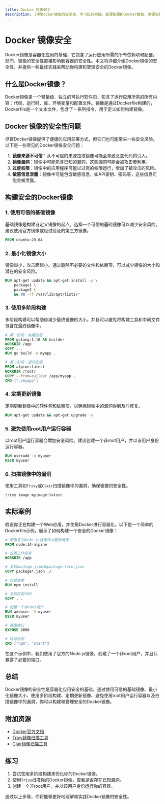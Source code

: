 ```yaml
---
title: Docker 镜像安全
description: 了解Docker镜像的安全性，学习如何构建、管理和保护Docker镜像，确保容器化应用的安全运行。
---
```


# Docker 镜像安全

Docker镜像是容器化应用的基础，它包含了运行应用所需的所有依赖项和配置。然而，镜像的安全性直接影响到容器的安全性。本文将详细介绍Docker镜像的安全性，并提供一些最佳实践来帮助你构建和管理安全的Docker镜像。

## 什么是Docker镜像？

Docker镜像是一个轻量级、独立的可执行软件包，包含了运行应用所需的所有内容：代码、运行时、库、环境变量和配置文件。镜像是通过Dockerfile构建的，Dockerfile是一个文本文件，包含了一系列指令，用于定义如何构建镜像。

## Docker 镜像的安全性问题

尽管Docker镜像提供了便捷的应用部署方式，但它们也可能带来一些安全风险。以下是一些常见的Docker镜像安全问题：

1. **镜像来源不可信**：从不可信的来源拉取镜像可能会导致恶意代码的引入。
2. **镜像漏洞**：镜像中可能包含已知的漏洞，这些漏洞可能会被攻击者利用。
3. **过度权限**：镜像中的应用程序可能以过高的权限运行，增加了被攻击的风险。
4. **敏感信息泄露**：镜像中可能包含敏感信息，如API密钥、密码等，这些信息可能会被泄露。

## 构建安全的Docker镜像

### 1. 使用可信的基础镜像

基础镜像是构建自定义镜像的起点。选择一个可信的基础镜像可以减少安全风险。建议使用官方镜像或经过验证的第三方镜像。

```dockerfile
FROM ubuntu:20.04
```

### 2. 最小化镜像大小

镜像越小，攻击面越小。通过删除不必要的文件和依赖项，可以减少镜像的大小和潜在的安全风险。

```dockerfile
RUN apt-get update && apt-get install -y \
    package1 \
    package2 \
    && rm -rf /var/lib/apt/lists/*
```

### 3. 使用多阶段构建

多阶段构建可以帮助你减少最终镜像的大小，并且可以避免将构建工具和中间文件包含在最终镜像中。

```dockerfile
# 第一阶段：构建应用
FROM golang:1.16 AS builder
WORKDIR /app
COPY . .
RUN go build -o myapp .

# 第二阶段：运行应用
FROM alpine:latest
WORKDIR /root/
COPY --from=builder /app/myapp .
CMD ["./myapp"]
```

### 4. 定期更新镜像

定期更新镜像中的软件包和依赖项，以确保镜像中的漏洞得到及时修复。

```dockerfile
RUN apt-get update && apt-get upgrade -y
```

### 5. 避免使用root用户运行容器

以root用户运行容器会增加安全风险。建议创建一个非root用户，并以该用户身份运行容器。

```dockerfile
RUN useradd -m myuser
USER myuser
```

### 6. 扫描镜像中的漏洞

使用工具如`Trivy`或`Clair`扫描镜像中的漏洞，确保镜像的安全性。

```bash
trivy image myimage:latest
```

## 实际案例

假设你正在构建一个Web应用，并使用Docker进行容器化。以下是一个简单的Dockerfile示例，展示了如何构建一个安全的Docker镜像：

```dockerfile
# 使用官方Node.js镜像作为基础镜像
FROM node:14-alpine

# 设置工作目录
WORKDIR /app

# 复制package.json和package-lock.json
COPY package*.json ./

# 安装依赖
RUN npm install

# 复制应用代码
COPY . .

# 创建一个非root用户
RUN adduser -D myuser
USER myuser

# 暴露端口
EXPOSE 3000

# 启动应用
CMD ["npm", "start"]
```

在这个示例中，我们使用了官方的Node.js镜像，创建了一个非root用户，并且只暴露了必要的端口。

## 总结

Docker镜像的安全性是容器化应用安全的基础。通过使用可信的基础镜像、最小化镜像大小、使用多阶段构建、定期更新镜像、避免使用root用户运行容器以及扫描镜像中的漏洞，你可以构建和管理安全的Docker镜像。

## 附加资源

- [Docker官方文档](https://docs.docker.com/)
- [Trivy镜像扫描工具](https://github.com/aquasecurity/trivy)
- [Clair镜像扫描工具](https://github.com/quay/clair)

## 练习

1. 尝试使用多阶段构建来优化你的Docker镜像。
2. 使用`Trivy`扫描你的Docker镜像，查看是否存在已知漏洞。
3. 创建一个非root用户，并以该用户身份运行你的容器。

通过以上步骤，你将能够更好地理解和实践Docker镜像的安全性。